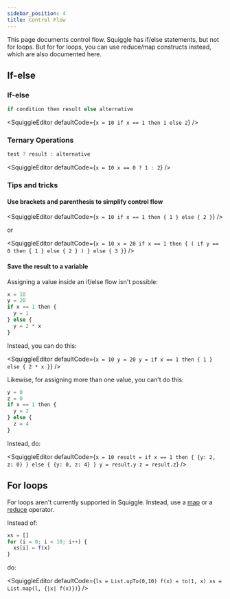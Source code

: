 ```yaml
---
sidebar_position: 4
title: Control Flow
---
```



This page documents control flow. Squiggle has if/else statements, but not for loops. But for for loops, you can use reduce/map constructs instead, which are also documented here.

## If-else

### If-else

```js
if condition then result else alternative
```

<SquiggleEditor
  defaultCode={`
x = 10
if x == 1 then 1 else 2
`}
/>

### Ternary Operations

```js
test ? result : alternative
```

<SquiggleEditor
  defaultCode={`
x = 10
x == 0 ? 1 : 2
`}
/>

### Tips and tricks

#### Use brackets and parenthesis to simplify control flow

<SquiggleEditor
  defaultCode={`
x = 10
if x == 1 then {
  1
} else {
  2
}
`}
/>

or

<SquiggleEditor
  defaultCode={`
x = 10
x = 20
if x == 1 then {
  (
    if y == 0 then {
      1
    } else {
      2
    }
  )
} else {
  3
}
`}
/>

#### Save the result to a variable

Assigning a value inside an if/else flow isn't possible:

```js
x = 10
y = 20
if x == 1 then {
  y = 1
} else {
  y = 2 * x
}
```

Instead, you can do this:

<SquiggleEditor
  defaultCode={`
x = 10
y = 20
y = if x == 1 then {
  1
} else {
  2 * x
}
`}
/>

Likewise, for assigning more than one value, you can't do this:

```js
y = 0
z = 0
if x == 1 then {
  y = 2
} else {
  z = 4
}
```

Instead, do:

<SquiggleEditor
  defaultCode={`
x = 10
result = if x == 1 then {
  {y: 2, z: 0}
} else {
  {y: 0, z: 4}
}
y = result.y
z = result.z
`}
/>

## For loops

For loops aren't currently supported in Squiggle. Instead, use a [map](/docs/Api/List#map) or a [reduce](/docs/Api/List#reduce) operator.

Instead of:

```js
xs = []
for (i = 0; i < 10; i++) {
  xs[i] = f(x)
}
```

do:

<SquiggleEditor
  defaultCode={`
ls = List.upTo(0,10)
f(x) = to(1, x)
xs = List.map(l, {|x| f(x)})
`}
/>
